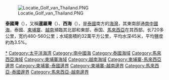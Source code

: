 {{Unreferenced |time=2010-02-10T07:08:44+00:00 }}
[[File:Locatie_Golf_van_Thailand.PNG|thumb]]

'''泰國灣'''（{{lang-th|อ่าวไทย}}），又稱'''暹羅灣'''（{{lang-th|อ่าวสยาม}}）、'''西海'''（{{vie|v=Biển Tây|hn=㴜西}}），是[[泰國|泰國]]南方的[[海灣|海灣]]，其東南部通[[南中國海|南中國海]]，泰國、[[柬埔寨|柬埔寨]]、[[越南|越南]]瀕臨其北部和東部，泰国、[[馬來西亞|馬來西亞]]在其西部。长720多公里，宽约480-560公里；水域面積約32萬平方公里，平均水深45米，平均鹽度約為3.5%。

{{Commonscat|Gulf of Thailand}}
{{List of seas}}
{{Coord|09|30|N|102|00|E|type:waterbody_scale:5000000|display=title}}
{{DEFAULTSORT:Thailand}}
[[Category:泰國灣|*]]
[[Category:太平洋海湾|Category:太平洋海湾]]
[[Category:南中國海|Category:南中國海]]
[[Category:泰國海域|Category:泰國海域]]
[[Category:馬來西亞海域|Category:馬來西亞海域]]
[[Category:柬埔寨海域|Category:柬埔寨海域]]
[[Category:越南海域|Category:越南海域]]
[[Category:柬埔寨-馬來西亞邊界|Category:柬埔寨-馬來西亞邊界]]
[[Category:柬埔寨-泰國邊界|Category:柬埔寨-泰國邊界]]
[[Category:柬埔寨-越南邊界|Category:柬埔寨-越南邊界]]
[[Category:馬來西亞-泰國邊界|Category:馬來西亞-泰國邊界]]
[[Category:馬來西亞-越南邊界|Category:馬來西亞-越南邊界]]
{{portal box|泰國|地理}}
{{ocean-stub}}
{{SEAsia-stub}}